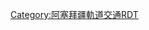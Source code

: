{{Routemap
|navbar = 巴庫地鐵RDT
|title = 巴庫地鐵
|map = 
KBHFa pink!~gLKHSTa~~{{link-en|阿濟·阿斯拉諾夫站|Hazi Aslanov (Baku Metro)|阿濟·阿斯拉諾夫}}
BHF pink!~gLHST~~{{link-en|阿赫梅德利站|Ahmedli (Baku Metro)|阿赫梅德利}}
BHF pink!~gLHST~~{{link-en|人民友誼站 (巴庫地鐵)|Halglar Doslugu (Baku Metro)|人民友誼}}
BHF pink!~gLHST~~{{link-en|石油工人站|Neftchilar (Baku Metro)|石油工人}}
BHF pink!~gLHST~~{{link-en|卡拉·卡拉耶夫站|Gara Garayev (Baku Metro)|卡拉·卡拉耶夫}}
BHF pink!~gLHST~~{{link-en|科羅奧盧站|Koroğlu (Baku Metro)|科羅奧盧}}
BHF pink!~gLHST~~{{link-en|烏爾杜斯站|Ulduz (Baku Metro)|烏爾杜斯}}
{{link-en|巴米站|Bakmil (Baku Metro)|巴米}}! !KBHFaq pink!~gLKHSTaq\ABZg+r pink!~gtABZg+r\
{{link-en|納里曼·納里馬諾夫站|Nariman Narimanov (Baku Metro)|納里曼·納里馬諾夫}}! !BHF pink!~gLHST
{{link-en|青年站 (巴庫地鐵)|Ganjlik (Baku Metro)|青年}}! !\BHF pink!~gLHST\KBHFa lime~~{{link-en|沙阿伊斯邁爾一世站|Shah Ismail Khatai (Baku Metro)|沙阿伊斯邁爾一世}}
{{link-en|5月28日站|28 May (Baku Metro)|5月28日}}! !\BHF pink!~gLHST!~HUBaq\KBHFe lime!~HUBeq~~{{link-en|賈法爾·賈巴利站|Jafar Jabbarly (Baku Metro)|賈法爾·賈巴利}}
gSHI2+l\SHI2+r pink
{{link-en|尼扎米·甘賈維站|Nizami Ganjavi (Baku Metro)|尼扎米·甘賈維}}! !gBHF\BHF pink~~{{link-en|海岸站 (巴庫地鐵)|Sahil (Baku Metro)|海岸}}
{{link-en|科學院站 (巴庫地鐵)|Elmler Akademiyasi (Baku Metro)|科學院}}! !gBHF\KBHFe pink~~{{link-en|內城站 (巴庫地鐵)|Icheri Sheher (Baku Metro)|內城}}
{{link-en|建築工人站|Inshaatchilar (Baku Metro)|建築工人}}! !gBHF\
{{link-en|1月20日站|20 Yanvar (Baku Metro)|1月20日}}! !gBHF\
{{link-en|梅馬爾·阿賈米站|Memar Ajami (Baku Metro)|梅馬爾·阿賈米}}! !gBHF!~HUBaq\KBHFa violet!~HUBeq
{{link-en|納西米站|Nasimi (Baku Metro)|納西米}}! !gBHF\KBHFe violet~~{{link-en|長途汽車站 (巴庫地鐵)|Avtovağzal (Baku Metro)|長途汽車站}}
{{link-en|自由大道站|Azadliq prospekti (Baku Metro)|自由大道}}! !gBHF\
{{link-en|達爾納居爾站|Darnagul (Baku Metro)|達爾納居爾}}! !gKBHFe\
}}<noinclude>
{{rdt intro|[[巴庫地鐵]]}}
[[Category:阿塞拜疆軌道交通RDT]]
</noinclude>